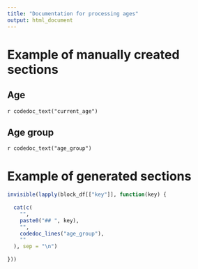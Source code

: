 ```yaml
---
title: "Documentation for processing ages"
output: html_document
---
```


# Example of manually created sections

## Age

`r codedoc_text("current_age")`


## Age group

`r codedoc_text("age_group")`


# Example of generated sections

```r
invisible(lapply(block_df[["key"]], function(key) {
  
  cat(c(
    "",
    paste0("## ", key),
    "",
    codedoc_lines("age_group"),
    ""
  ), sep = "\n")
  
}))
```

